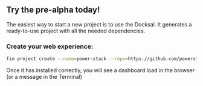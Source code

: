 ## Try the pre-alpha today!

The easiest way to start a new project is to use the Docksal. It generates a ready-to-use project with all the needed dependencies.

### Create your web experience:

```bash
fin project create --name=power-stack --repo=https://github.com/powerstackdev/power-stack.git
```

Once it has installed correctly, you will see a dashboard load in the browser (or a message in the Terminal)